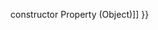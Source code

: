 {{Page_Title}}
{{Flags}}
{{Summary_Section|Returns a reference to the prototype for a class of objects.

}}
{{JS_Syntax|Formats={{JS_Syntax_Format
|Format= objectName.prototype}}
}}
{{Remarks_Section
|Remarks=The objectName argument is the name of an object.

Use the '''prototype''' property to provide a base set of functionality to a class of objects. New instances of an object "inherit" the behavior of the prototype assigned to that object.

For example, to add a method to the '''Array''' object that returns the value of the largest element of the array, declare the function, add it to '''Array.prototype''' , and then use it.

 function array_max( ){
     var i, max = this[0];
     for (i = 1; i &lt; this.length; i++)
     {
     if (max &lt; this[i])
     max = this[i];
     }
     return max;
 }
 Array.prototype.max = array_max;
 var myArray = new Array(7, 1, 3, 11, 25, 9
 );
 document.write(myArray.max());
 
 // Output:
 // 25
All intrinsic JavaScript objects have a '''prototype''' property that is read-only. Properties and methods may be added to the prototype, but the object may not be assigned a different prototype. However, user-defined objects may be assigned a new prototype.

The method and property lists for each intrinsic object in this language reference indicate which ones are part of the object's prototype, and which are not.
}}
{{See_Also_Section
|Manual_links=* [[javascript/Object/constructor{{!}}constructor Property (Object)]]
}}
{{Topics | JS Basic}}

{{External_Attribution
|Is_CC-BY-SA=No
|Sources=MSDN
|MDN_link=
|MSDN_link=http://msdn.microsoft.com/en-us/library/ie/f5s9ycex(v=vs.94).aspx
|HTML5Rocks_link=
}}
